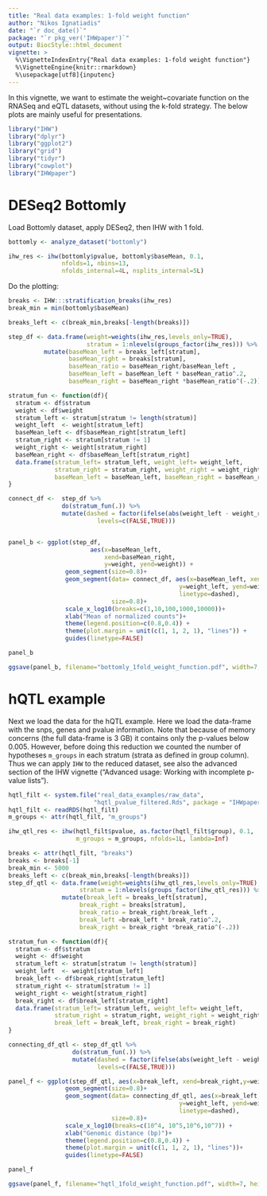 ```yaml
---
title: "Real data examples: 1-fold weight function"
author: "Nikos Ignatiadis"
date: "`r doc_date()`"
package: "`r pkg_ver('IHWpaper')`"
output: BiocStyle::html_document
vignette: >
  %\VignetteIndexEntry{"Real data examples: 1-fold weight function"}
  %\VignetteEngine{knitr::rmarkdown}
  %\usepackage[utf8]{inputenc}
---
```


In this vignette, we want to estimate the weight~covariate function on the RNASeq and eQTL datasets, without using the k-fold strategy. The below plots are mainly useful for presentations.
 

```r
library("IHW")
library("dplyr")
library("ggplot2")
library("grid")
library("tidyr")
library("cowplot")
library("IHWpaper")
```

# DESeq2 Bottomly

Load Bottomly dataset, apply DESeq2, then IHW with 1 fold.
```r
bottomly <- analyze_dataset("bottomly")

ihw_res <- ihw(bottomly$pvalue, bottomly$baseMean, 0.1,
               nfolds=1, nbins=13, 
               nfolds_internal=4L, nsplits_internal=5L)
```

 Do the plotting:
```r
breaks <- IHW:::stratification_breaks(ihw_res)
break_min = min(bottomly$baseMean)

breaks_left <- c(break_min,breaks[-length(breaks)])

step_df <- data.frame(weight=weights(ihw_res,levels_only=TRUE),
                      stratum = 1:nlevels(groups_factor(ihw_res))) %>%
          mutate(baseMean_left = breaks_left[stratum], 
                 baseMean_right = breaks[stratum],
                 baseMean_ratio = baseMean_right/baseMean_left , 
                 baseMean_left = baseMean_left * baseMean_ratio^.2,
                 baseMean_right = baseMean_right *baseMean_ratio^(-.2))

stratum_fun <- function(df){
  stratum <- df$stratum
  weight <- df$weight
  stratum_left <- stratum[stratum != length(stratum)]
  weight_left  <- weight[stratum_left]
  baseMean_left <- df$baseMean_right[stratum_left]
  stratum_right <- stratum[stratum != 1]
  weight_right <- weight[stratum_right]
  baseMean_right <- df$baseMean_left[stratum_right]
  data.frame(stratum_left= stratum_left, weight_left= weight_left, 
             stratum_right = stratum_right, weight_right = weight_right,
             baseMean_left = baseMean_left, baseMean_right = baseMean_right)
}

connect_df <-  step_df %>% 
               do(stratum_fun(.)) %>%
               mutate(dashed = factor(ifelse(abs(weight_left - weight_right) > 10^(-4) , TRUE, FALSE),
                         levels=c(FALSE,TRUE)))


panel_b <- ggplot(step_df, 
                       aes(x=baseMean_left, 
                           xend=baseMean_right, 
                           y=weight, yend=weight)) +
                geom_segment(size=0.8)+ 
                geom_segment(data= connect_df, aes(x=baseMean_left, xend=baseMean_right, 
                                                y=weight_left, yend=weight_right, 
                                                linetype=dashed),
                             size=0.8)+
                scale_x_log10(breaks=c(1,10,100,1000,10000))+
                xlab("Mean of normalized counts")+
                theme(legend.position=c(0.8,0.4)) +
                theme(plot.margin = unit(c(1, 1, 2, 1), "lines")) +
                guides(linetype=FALSE)

panel_b
```

```r
ggsave(panel_b, filename="bottomly_1fold_weight_function.pdf", width=7, height=5)
```

# hQTL example

Next we load the data for the hQTL example. Here we load the data-frame with the snps, genes and pvalue information. Note that because of memory concerns (the full data-frame is 3 GB) it contains only the p-values below 0.005. However, before doing this reduction we counted the number of hypotheses `m_groups` in each stratum (strata as defined in group column). Thus we can apply `IHW` to the reduced dataset, see also the advanced section of the IHW vignette ("Advanced usage: Working with incomplete p-value lists"). 

```r
hqtl_filt <- system.file("real_data_examples/raw_data",
                        "hqtl_pvalue_filtered.Rds", package = "IHWpaper")
hqtl_filt <- readRDS(hqtl_filt)
m_groups <- attr(hqtl_filt, "m_groups")

ihw_qtl_res <- ihw(hqtl_filt$pvalue, as.factor(hqtl_filt$group), 0.1,
                   m_groups = m_groups, nfolds=1L, lambda=Inf)
```

```r
breaks <- attr(hqtl_filt, "breaks")
breaks <- breaks[-1]
break_min <- 5000
breaks_left <- c(break_min,breaks[-length(breaks)])
step_df_qtl <- data.frame(weight=weights(ihw_qtl_res,levels_only=TRUE),
                    stratum = 1:nlevels(groups_factor(ihw_qtl_res))) %>%
               mutate(break_left = breaks_left[stratum],
                    break_right = breaks[stratum],
                    break_ratio = break_right/break_left , 
                    break_left =break_left * break_ratio^.2,
                    break_right = break_right *break_ratio^(-.2))

stratum_fun <- function(df){
  stratum <- df$stratum
  weight <- df$weight
  stratum_left <- stratum[stratum != length(stratum)]
  weight_left  <- weight[stratum_left]
  break_left <- df$break_right[stratum_left]
  stratum_right <- stratum[stratum != 1]
  weight_right <- weight[stratum_right]
  break_right <- df$break_left[stratum_right]
  data.frame(stratum_left= stratum_left, weight_left= weight_left, 
             stratum_right = stratum_right, weight_right = weight_right,
             break_left = break_left, break_right = break_right)
}

connecting_df_qtl <- step_df_qtl %>% 
                  do(stratum_fun(.)) %>%
                  mutate(dashed = factor(ifelse(abs(weight_left - weight_right) > 2 , TRUE, FALSE),
                         levels=c(FALSE,TRUE)))

panel_f <- ggplot(step_df_qtl, aes(x=break_left, xend=break_right,y=weight, yend=weight)) +
                geom_segment(size=0.8)+                
                geom_segment(data= connecting_df_qtl, aes(x=break_left, xend=break_right, 
                                                y=weight_left, yend=weight_right, 
                                                linetype=dashed),
                             size=0.8)+
                scale_x_log10(breaks=c(10^4, 10^5,10^6,10^7)) +
                xlab("Genomic distance (bp)")+
                theme(legend.position=c(0.8,0.4)) +
                theme(plot.margin = unit(c(1, 1, 2, 1), "lines"))+
                guides(linetype=FALSE)

panel_f
```

```r
ggsave(panel_f, filename="hqtl_1fold_weight_function.pdf", width=7, height=5)
```